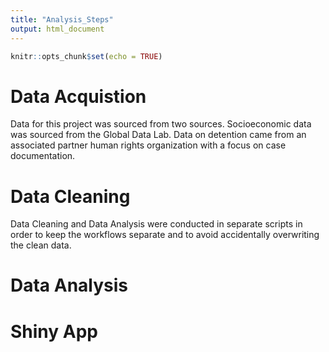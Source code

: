 ```yaml
---
title: "Analysis_Steps"
output: html_document
---
```


```r
knitr::opts_chunk$set(echo = TRUE)
```

# Data Acquistion

Data for this project was sourced from two sources. Socioeconomic data was 
sourced from the Global Data Lab. Data on detention came from an associated 
partner human rights organization with a focus on case documentation. 

# Data Cleaning

Data Cleaning and Data Analysis were conducted in separate scripts in order to 
keep the workflows separate and to avoid accidentally overwriting the clean data.



# Data Analysis


# Shiny App
